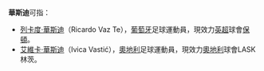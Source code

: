 '''華斯迪'''可指：
*[[列卡度·華斯迪|列卡度·華斯迪]]（Ricardo Vaz Te），[[葡萄牙|葡萄牙]]足球運動員，現效力[[英超|英超]]球會[[保頓足球會|保頓]]。
*[[伊维卡·瓦斯蒂奇|艾維卡·華斯迪]]（Ivica Vastić），[[奧地利|奧地利]]足球運動員，現效力[[奧地利|奧地利]]球會LASK林茨。

{{消歧义|華|Cat=三字人名消歧义}}